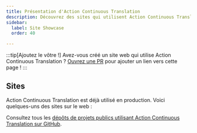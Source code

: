 ```yaml
---
title: Présentation d'Action Continuous Translation
description: Découvrez des sites qui utilisent Action Continuous Translation !
sidebar:
  label: Site Showcase
  order: 40

---
```


:::tip[Ajoutez le vôtre !]
Avez-vous créé un site web qui utilise Action Continuous Translation ?
[Ouvrez une PR](https://github.com/pelikhan/action-continuous-translation/blob/main/CONTRIBUTING.md#showcase) pour ajouter un lien vers cette page !
:::

## Sites


Action Continuous Translation est déjà utilisé en production. Voici quelques-uns des sites sur le web :

<ShowcaseSites />

Consultez tous les [dépôts de projets publics utilisant Action Continuous Translation sur GitHub](https://github.com/pelikhan/action-continuous-translation/network/dependents).
